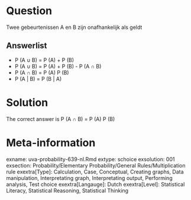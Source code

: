 Question
========

Twee gebeurtenissen A en B zijn onafhankelijk als geldt

Answerlist
----------
* P (A &#8746; B) = P (A) + P (B)
* P (A &#8746; B) = P (A) + P (B) - P (A &#8745; B)
* P (A &#8745; B) = P (A)   P (B)
* P (A | B) = P (B | A)

Solution
========

The correct answer is  P (A &#8745; B) = P (A)   P (B)

Meta-information
================
exname: uva-probability-639-nl.Rmd
extype: schoice
exsolution: 001
exsection: Probability/Elementary Probability/General Rules/Multiplication rule
exextra[Type]: Calculation, Case, Conceptual, Creating graphs, Data manipulation, Interpretating graph, Interpretating output, Performing analysis, Test choice
exextra[Langauge]: Dutch
exextra[Level]: Statistical Literacy, Statistical Reasoning, Statistical Thinking
